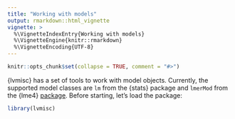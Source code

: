 ```yaml
---
title: "Working with models"
output: rmarkdown::html_vignette
vignette: >
  %\VignetteIndexEntry{Working with models}
  %\VignetteEngine{knitr::rmarkdown}
  %\VignetteEncoding{UTF-8}
---
```


```r
knitr::opts_chunk$set(collapse = TRUE, comment = "#>")
```
{lvmisc} has a set of tools to work with model objects. Currently, the supported model classes are `lm` from the {stats} package and `lmerMod` from the {lme4} [package](https://cran.r-project.org/web/packages/lme4/index.html). Before starting, let's load the package:

```r
library(lvmisc)
```
